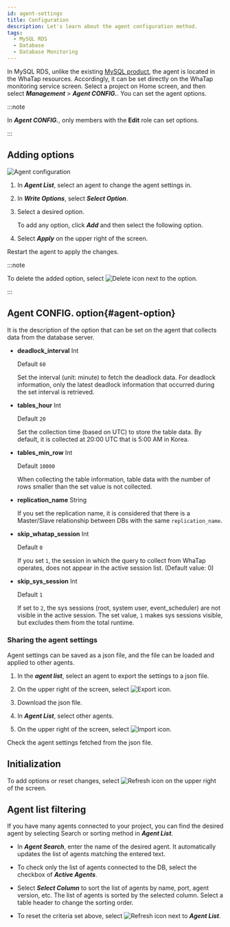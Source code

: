 ```yaml
---
id: agent-settings
title: Configuration
description: Let's learn about the agent configuration method.
tags:
  - MySQL RDS
  - Database
  - Database Monitoring
---
```


In MySQL RDS, unlike the existing [MySQL product](../mysql/agent-settings), the agent is located in the WhaTap resources. Accordingly, it can be set directly on the WhaTap monitoring service screen. Select a project on Home screen, and then select **_Management_** > **_Agent CONFIG._**. You can set the agent options.

:::note

In **_Agent CONFIG._**, only members with the **Edit** role can set options.

:::

## Adding options

![Agent configuration](/img/mysql-rds-agent-settings.png)

1.  In **_Agent List_**, select an agent to change the agent settings in.

2.  In **_Write Options_**, select **_Select Option_**.

3.  Select a desired option.

    To add any option, click **_Add_** and then select the following option.

4.  Select **_Apply_** on the upper right of the screen. 

Restart the agent to apply the changes.

:::note

To delete the added option, select ![Delete icon](/img/ico-trash.svg) next to the option.

:::

## Agent CONFIG. option{#agent-option}

It is the description of the option that can be set on the agent that collects data from the database server. 

-   **deadlock_interval** <span class='type'>Int</span>

    Default `60`

    Set the interval (unit: minute) to fetch the deadlock data. For deadlock information, only the latest deadlock information that occurred during the set interval is retrieved.

-   **tables_hour** <span class='type'>Int</span>

    Default `20`

    Set the collection time (based on UTC) to store the table data. By default, it is collected at 20:00 UTC that is 5:00 AM in Korea.

-   **tables_min_row** <span class='type'>Int</span>

    Default `10000`

    When collecting the table information, table data with the number of rows smaller than the set value is not collected.

-   **replication_name** <span class='type'>String</span>

    If you set the replication name, it is considered that there is a Master/Slave relationship between DBs with the same `replication_name`.

-   **skip_whatap_session** <span class='type'>Int</span>

    Default `0`

    If you set `1`, the session in which the query to collect from WhaTap operates, does not appear in the active session list. (Default value: 0)

-   **skip_sys_session** <span class='type'>Int</span>

    Default `1`

    If set to `2`, the sys sessions (root, system user, event_scheduler) are not visible in the active session. The set value, `1` makes sys sessions visible, but excludes them from the total runtime.

### Sharing the agent settings

Agent settings can be saved as a json file, and the file can be loaded and applied to other agents.

1.  In the **_agent list_**, select an agent to export the settings to a json file.

2.  On the upper right of the screen, select ![Export icon](/img/ico-export.svg). 

3.  Download the json file.

4.  In **_Agent List_**, select other agents. 

5.  On the upper right of the screen, select ![Import icon](/img/ico-import.svg).

Check the agent settings fetched from the json file.

## Initialization

To add options or reset changes, select ![Refresh icon](/img/ico-refresh.svg) on the upper right of the screen.

## Agent list filtering

If you have many agents connected to your project, you can find the desired agent by selecting Search or sorting method in **_Agent List_**.

-   In **_Agent Search_**, enter the name of the desired agent. It automatically updates the list of agents matching the entered text.

-   To check only the list of agents connected to the DB, select the checkbox of **_Active Agents_**. 

-   Select **_Select Column_** to sort the list of agents by name, port, agent version, etc. The list of agents is sorted by the selected column. Select a table header to change the sorting order.

-   To reset the criteria set above, select ![Refresh icon](/img/ico-refresh.svg) next to **_Agent List_**.
